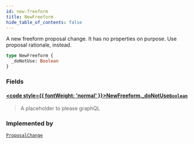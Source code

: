 ```yaml
---
id: new-freeform
title: NewFreeform
hide_table_of_contents: false
---
```








A new freeform proposal change. It has no properties on purpose. Use proposal
rationale, instead.

```graphql
type NewFreeform {
  _doNotUse: Boolean
}
```


### Fields

#### [<code style={{ fontWeight: 'normal' }}>NewFreeform.<b>_doNotUse</b></code>](#)<Bullet />[`Boolean`](/docs/testnet/graphql/scalars/boolean) <Badge class="secondary" text="scalar"/>
> A placeholder to please graphQL
> 



### Implemented by

[`ProposalChange`](/docs/testnet/graphql/unions/proposal-change)  <Badge class="secondary" text="union"/>



